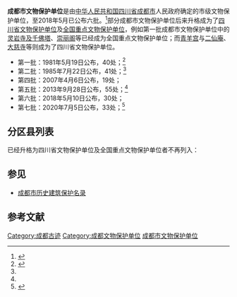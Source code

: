 '''成都市文物保护单位'''是由[[中华人民共和国|中华人民共和国]][[四川省|四川省]][[成都市|成都市]]人民政府确定的市级文物保护单位，至2018年5月已公布六批。<ref name="成都市人民政府关于公布第五批市级文物保护单位及保护范围的通知">{{cite web |title=成都市人民政府关于公布第五批市级文物保护单位及保护范围的通知 |url=http://gk.chengdu.gov.cn/govInfoPub/detail.action?id=50906&tn=6 |date=2013年10月18日 |accessdate=2015-01-31 |archive-date=2018-07-27 |archive-url=https://web.archive.org/web/20180727024605/http://gk.chengdu.gov.cn/govInfoPub/detail.action?id=50906&tn=6 |dead-url=no }}</ref>部分成都市文物保护单位后来升格成为了[[四川省文物保护单位|四川省文物保护单位]]及[[全国重点文物保护单位|全国重点文物保护单位]]，例如第一批成都市文物保护单位中的[[灵岩寺及千佛塔|灵岩寺及千佛塔]]、[[望江楼|崇丽阁]]等已经成为全国重点文物保护单位；而[[青羊宫|青羊宫]]与[[二仙庵|二仙庵]]、[[大慈寺_(成都)|大慈寺]]等则成为了四川省文物保护单位。

*第一批：1981年5月19日公布，40处；<ref name="成都市文化工作大事辑要 (1978年－2008年)">{{cite web |title=成都市文化工作大事辑要 (1978年－2008年) |url=http://www.chengduwenhua.gov.cn/newshow.aspx?mid=90&id=36 |date=2013年11月22日 |accessdate=2015-02-04 |deadurl=yes |archiveurl=https://web.archive.org/web/20150205003821/http://www.chengduwenhua.gov.cn/newshow.aspx?mid=90&id=36 |archivedate=2015年2月5日 }}</ref>
*第二批：1985年7月22日公布，41处；<ref name="成都市文化工作大事辑要 (1978年－2008年)"/>
*第四批：2007年4月6日公布，19处；
*第五批：2013年9月28日公布，55处；<ref name="成都市人民政府关于公布第五批市级文物保护单位及保护范围的通知"/>
*第六批：2018年5月10日公布，30处；
*第七批：2020年7月5日公布，33处；<ref>{{cite web |title=成都公布第七批市级文物保护单位及保护区划 |url=http://sc.people.com.cn/n2/2020/0708/c345509-34142718.html |date=2020年7月8日 |accessdate=2021-01-14 |deadurl=no |archiveurl=https://web.archive.org/web/20210128045905/http://sc.people.com.cn/n2/2020/0708/c345509-34142718.html |archivedate=2021-01-28 }}</ref>

==分区县列表==
已经升格为四川省文物保护单位及全国重点文物保护单位者不再列入：

{{成都市文物保护单位|state=uncollapsed}}

==参见==
*[[成都市历史建筑保护名录|成都市历史建筑保护名录]]

==参考文献==
{{Reflist}}

{{四川省地市级文物保护单位}}
[[Category:成都古迹|Category:成都古迹]]
[[Category:成都文物保护单位|Category:成都文物保护单位]]
[[Category:成都市文物保护单位|]]